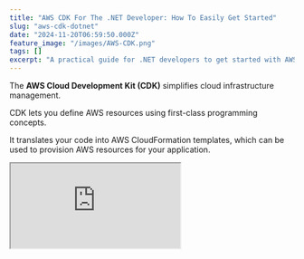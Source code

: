 ```yaml
---
title: "AWS CDK For The .NET Developer: How To Easily Get Started"
slug: "aws-cdk-dotnet"
date: "2024-11-20T06:59:50.000Z"
feature_image: "/images/AWS-CDK.png"
tags: []
excerpt: "A practical guide for .NET developers to get started with AWS CDK. Learn core concepts, setup, project creation, and how to define and deploy cloud infrastructure using familiar programming languages."
---
```


The **AWS Cloud Development Kit (CDK)** simplifies cloud infrastructure management.

CDK lets you define AWS resources using first-class programming concepts.

It translates your code into AWS CloudFormation templates, which can be used to provision AWS resources for your application.

<iframe src="https://www.youtube.com/embed/D6HAbrP5wyQ?feature=oembed" />

In this article, we will learn.

*   Core CDK Concepts
*   Setup and Install CDK
*   Create your First CDK Project
*   Define App, Stack, and Resources
*   Deploy Application to AWS using CDK

Core Concepts - AWS CDK
-----------------------

Before you dive into code, let's understand the three main concepts when using CDK.

*   **Construct**: The basic building block in CDK, representing a piece of infrastructure (e.g., an S3 bucket or a Lambda function).
*   **Stack**: A collection of constructs grouped, defining a deployable infrastructure unit. It maps directly to an AWS CloudFormation stack.
*   **App**: The entry point of your CDK application. It contains one or more stacks and manages their lifecycle during deployment.

These concepts work together to organize and deploy your application infrastructure efficiently.

Thanks to AWS for sponsoring this post in my [.NET on AWS Series](__GHOST_URL__/blog/tag/aws/),

Install and Setup AWS CDK
-------------------------

To work with AWS CDK, we must first install and configure the AWS CDK Command Line Interface (CLI).

If you have Node and npm setup, you can use it to install the CLI using the command below.

    npm install -g aws-cdk

Once installed, run the `cdk --version` command to ensure it's up and running.

Also, ensure your local machine has the appropriate credentials to talk to your AWS account. Check out the article below if you haven't already 👇

[

Learn How To Manage Credentials When Building .NET Application on AWS

Learn different ways to set up and manage credentials and sensitive information when building .NET applications on AWS. We will also touch upon some of the tools and utilities that I have set up on my local development machine to make working with AWS easier.

![](/images/logo-512x512-5.png)Rahul NathRahul Pulikkot Nath

![](/images/secure-key.jpg)

](__GHOST_URL__/blog/amazon-credentials-dotnet/)

Create CDK .NET Project
-----------------------

With the AWS CDK CLI setup, let's start creating our first CDK project.

Create a new empty folder (`hello-cdk`) based on your app name choice.


__The CDK CLI uses this directory name to name things within your CDK code.__

Run the cdk init command using the language of your choice to create your CDK project.

cdk init app --language csharp

### Folder Structure

The `cdk init` command sets up a predefined structure of files and folders in the project directory.

This is your CDK project and helps organize the source code for your CDK application.

![](/images/image-2.png)

CDK project structure for .NET showing the cdk.json file in Visual Studio Code.

If you want to learn more about the project structure and each of the files inside, check out this [article](https://docs.aws.amazon.com/cdk/v2/guide/projects.html).

Our Sample Application
----------------------

We will deploy a simple AWS Lambda Function that talks to a DynamoDB table to save data using CDK.

[

AWS Lambda For The .NET Developer

This blog post is a collection of other posts that covers various aspects of AWS Lambda and other services you can integrate with when building serverless applications on Lambda.

![](/images/logo-512x512-6.png)Rahul NathRahul Pulikkot Nath

![](/images/AWS-Lambda.png)

](__GHOST_URL__/blog/aws-lambda-dotnet-developer/)

Below is the function code that our Lambda Function runs.

    public class Function
    {
        public async Task FunctionHandler(string input, ILambdaContext context)
        {
            var dynamoDbContext = new DynamoDBContext(new AmazonDynamoDBClient());
            await dynamoDbContext.SaveAsync(
                new User()
                {
                    Id = Guid.NewGuid().ToString(),
                    Username = input
                });
        }
    }

Building CDK Stack in .NET
--------------------------

Our sample application requires two resources to be deployed:

*   AWS Lambda Function
*   DynamoDB Table

The `Amazon.CDK.Lib` The NuGet package provides first-class constructs to represent these AWS resources.

The package provides the `App` and `Stack` classes to represent the Application and the Stacks within.

The below code is the main function in our CDK project that sets up an `App` instance and also defines the `HelloCdkStack` for our application.

    sealed class Program
    {
        public static void Main(string[] args)
        {
            var app = new App();
            new HelloCdkStack(app, "HelloCdkStack");
            app.Synth();
        }
    }
    
    public class HelloCdkStack : Stack
    {
        internal HelloCdkStack(
            Construct scope, string id, IStackProps props = null) 
            : base(scope, id, props)
        {
          // Define your AWS Resources
        }
    }

All the resources we need to create are defined within the Stack class.

### Lambda Function with CDK in .NET

To set up a Lambda Function, we can use the `Function` class and provide the required properties to be set on our Lambda Function.

    var lambda = new Function(this, "hello-cdk-labmda", new FunctionProps()
    {
        FunctionName = "hello-cdk-labmda",
        Runtime = Runtime.DOTNET_8,
        Handler = "hello-cdk-lambda::hello_cdk_lambda.Function::FunctionHandler",
        Code = Code.FromAsset(@".\src\artifacts\hello-cdk-lambda.zip"),
        Timeout = Duration.Seconds(30)
    });

The CDK code above expects the lambda function to be packaged as a zip file and available under the artifacts folder.

This can be quickly done using the `dotnet lambda package` function and specifying the output path.

The CDK defines the Lambda Function, its Handler, the code artifact to use, and the timeout duration.

### DynamoDB with CDK in .NET

Similarly, we can use the `Table` construct to create a DynamoDB Table.

    var userTable = new Table(this, "user-table", new TableProps()
    {
        TableName = "User",
        PartitionKey = new Attribute()
        {
            Name = "Id",
            Type = AttributeType.STRING
        },
        RemovalPolicy = RemovalPolicy.DESTROY
    });

The above code creates a table, specifies it's name and the PartitionKey attribute.

It also sets the `RemovalPolicy` to `Destroy` which means the table will be deleted/destroyed if the Stack is destroyed.

#### Granting Permissions to Resources with CDK in .NET

Since our Lambda Function must write to the DynamoDB table, we must ensure it has the appropriate permissions.

This is quickly done using CDK with one line of code.

    dynamoTable.GrantReadWriteData(lambda);

We use the `GrantReadWriteData` function on the Table construct to grant permissions to the Lambda function.

Deploy CDK to AWS
-----------------

To deploy our application to AWS, we first need to bootstrap CDK.

The CDK Bootstrap command prepares your AWS environment for deploying CDK applications.

It creates an S3 bucket and other resources in your account to store files and assets (like Lambda code) needed during deployment.

Run the following to bootstrap your environment:

    cdk bootstrap aws://ACCOUNT_ID/REGION
    

This step is required before deploying CDK apps in a new AWS account or region.

Once bootstrapped, run `cdk deploy` from your command line magic happens 🪄

![](/images/image-3.png)

Running cdk deploy from commandline to deploy AWS CDK to my AWS Account using Windows terminal.

It will deploy a new Stack to AWS, create the AWS Lambda Function and the DynamoDB table, upload your packaged zip lambda function, deploy it, and ensure that your function has appropriate permissions to write to the DynamoDB table.

If you log into your AWS console under CloudFormations, you can see the newly created stack and its resources.

![](/images/image-4.png)

AWS CloudFormation Stack crated using CDK deploy from .NET.

We have successfully set up and deployed our first CDK Stack using .NET.

Destroy/Delete Stack using CDK
------------------------------

Since this is a throwaway code, we don't want it sitting in our AWS account and costing us money.

Before you go, destroy that Stack we just deployed.

    cdk destroy

Yes, It's that easy!

_.... Make sure it's not a production app (I should have said that earlier)_